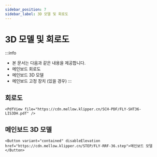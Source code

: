 ```yaml
---
sidebar_position: 7
sidebar_label: 3D 모델 및 회로도
---
```


# 3D 모델 및 회로도


:::info
* 본 문서는 다음과 같은 내용을 제공합니다.
* 메인보드 회로도
* 메인보드 3D 모델
* 메인보드 고정 장치 (있을 경우)
:::

## 회로도

    <PdfView file="https://cdn.mellow.klipper.cn/SCH-PDF/FLY-SHT36-LIS3DH.pdf" />


## 메인보드 3D 모델

    <Button variant="contained" disableElevation href="https://cdn.mellow.klipper.cn/STEP/FLY-RRF-36.step">메인보드 모델</Button>